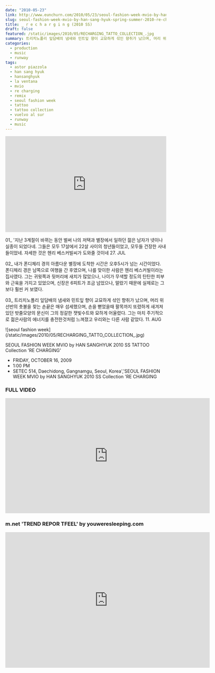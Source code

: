 ```yaml
---
date: "2010-05-23"
link: http://www.eunchurn.com/2010/05/23/seoul-fashion-week-mvio-by-han-sang-hyuk-spring-summer-2010-re-charging/
slug: seoul-fashion-week-mvio-by-han-sang-hyuk-spring-summer-2010-re-charging
title: _ r e c h a r g i n g (2010 SS)
draft: false
featured: /static/images/2010/05/RECHARGING_TATTO_COLLECTION_.jpg
summary: 트리치노폴리 잎담배의 냄새와 민트잎 향이 교묘하게 섞인 향취가 났으며, 머리 위 선반의 촛불을 찾는 손끝은 매우 섬세했으며, 손을 뻗었을때 팔목까지 또렸하게 새겨져 있던 밧줄모양의 문신이 그의 정갈한 잿빛수트와 묘하게 어울렸다. 그는 마치 주기적으로 젊은사람의 에너지를 충전한것처럼 느껴졌고 우리와는 다른 사람 같았다.
categories: 
  - production
  - music
  - runway
tags:
  - astor piazzola
  - han sang hyuk
  - hansanghyuk
  - la ventana
  - mvio
  - re charging
  - remix
  - seoul fashion week
  - tattoo
  - tattoo collection
  - vuelvo al sur
  - runway
  - music
---
```


<iframe
  width="100%"
  height="300"
  scrolling="no"
  frameBorder="no"
  src="https://w.soundcloud.com/player/?url=https%3A//api.soundcloud.com/tracks/1260248&amp;color=%23ff5500&amp;auto_play=false&amp;hide_related=false&amp;show_comments=true&amp;show_user=true&amp;show_reposts=false&amp;show_teaser=true&amp;visual=true"
></iframe>

01\_ '지난 3계절이 바뀌는 동안 벌써 나의 저택과 별장에서 일하던 젊은 남자가 넷이나 실종이 되었다네. 그들은 모두 17살에서 22살 사이의 청년들이었고, 모두들 건장한 사내들이었네. 자세한 것은 헨리 베스커빌씨가 도와줄 것이네 27. JUL

02\_ 내가 폰디체리 경의 아름다운 별장에 도착한 시간은 오후5시가 넘는 시간이었다.
폰디체리 경은 남쪽으로 여행을 간 후였으며, 나를 맞이한 사람은 헨리 베스커빌이라는 집사였다. 그는 귀윗쪽과 뒷머리에 새치가 많았으나, 나이가 무색할 정도의 탄탄한 피부와 근육을 가지고 있었으며, 신장은 6피트가 조금 넘었으나, 말랐기 때문에 실제로는 그보다 훨씬 커 보였다.

03\_ 트리치노폴리 잎담배의 냄새와 민트잎 향이 교묘하게 섞인 향취가 났으며, 머리 위 선반의 촛불을 찾는 손끝은 매우 섬세했으며, 손을 뻗었을때 팔목까지 또렸하게 새겨져 있던 밧줄모양의 문신이 그의 정갈한 잿빛수트와 묘하게 어울렸다. 그는 마치 주기적으로 젊은사람의 에너지를 충전한것처럼 느껴졌고 우리와는 다른 사람 같았다. 11. AUG

<div className="container flex justify-center">
  ![seoul fashion week](/static/images/2010/05/RECHARGING_TATTO_COLLECTION_.jpg)
</div>

SEOUL FASHION WEEK MVIO by HAN SANGHYUK 2010 SS TATTOO Collection 'RE CHARGING'

- FRIDAY, OCTOBER 16, 2009
- 1:00 PM
- SETEC 514, Daechidong, Gangnamgu, Seoul, Korea','SEOUL FASHION WEEK MVIO by HAN SANGHYUK 2010 SS Collection 'RE CHARGING

### FULL VIDEO

<div className="aspect-ratio container flex justify-center">
  <iframe
    src="https://player.vimeo.com/video/10650004"
    width="640"
    height="360"
    frameBorder="0"
    webkitallowfullscreen="true"
    mozallowfullscreen="true"
    allowFullScreen
  ></iframe>
</div>

### m.net 'TREND REPOR TFEEL' by youweresleeping.com

<div className="aspect-ratio container flex justify-center">
  <iframe
    src="https://player.vimeo.com/video/11520075"
    width="640"
    height="424"
    frameBorder="0"
    webkitallowfullscreen="true"
    mozallowfullscreen="true"
    allowFullScreen
  ></iframe>
</div>
